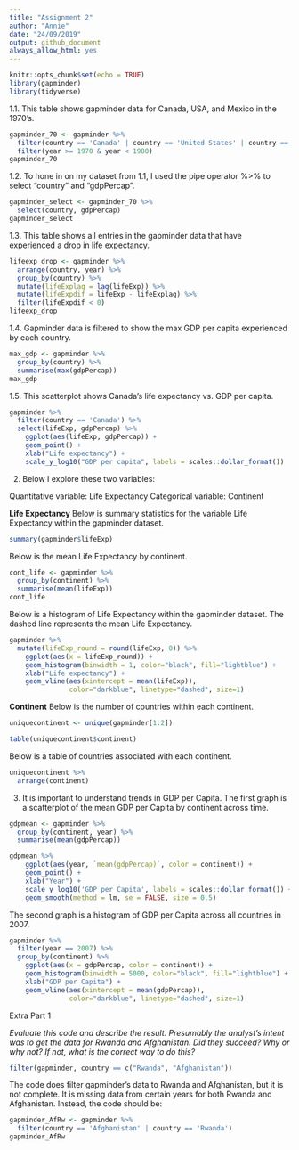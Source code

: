 ```yaml
---
title: "Assignment 2"
author: "Annie"
date: "24/09/2019"
output: github_document
always_allow_html: yes
---
```


```r
knitr::opts_chunk$set(echo = TRUE)
library(gapminder)
library(tidyverse)
```

1.1. This table shows gapminder data for Canada, USA, and Mexico in the 1970's.

```r
gapminder_70 <- gapminder %>%
  filter(country == 'Canada' | country == 'United States' | country == 'Mexico') %>% 
  filter(year >= 1970 & year < 1980)
gapminder_70
```

1.2. To hone in on my dataset from 1.1, I used the pipe operator %>% to select “country” and “gdpPercap”.

```r
gapminder_select <- gapminder_70 %>%
  select(country, gdpPercap)
gapminder_select
```

1.3. This table shows all entries in the gapminder data that have experienced a drop in life expectancy.

```r
lifeexp_drop <- gapminder %>%
  arrange(country, year) %>%
  group_by(country) %>%
  mutate(lifeExplag = lag(lifeExp)) %>%
  mutate(lifeExpdif = lifeExp - lifeExplag) %>%
  filter(lifeExpdif < 0)
lifeexp_drop
```

1.4. Gapminder data is filtered to show the max GDP per capita experienced by each country.

```r
max_gdp <- gapminder %>%
  group_by(country) %>%
  summarise(max(gdpPercap))
max_gdp
```

1.5. This scatterplot shows Canada’s life expectancy vs. GDP per capita.

```r
gapminder %>% 
  filter(country == 'Canada') %>%
  select(lifeExp, gdpPercap) %>%
    ggplot(aes(lifeExp, gdpPercap)) +
    geom_point() +
    xlab("Life expectancy") +
    scale_y_log10("GDP per capita", labels = scales::dollar_format())
```

2. Below I explore these two variables: 

Quantitative variable: Life Expectancy
Categorical variable: Continent

**Life Expectancy**
Below is summary statistics for the variable Life Expectancy within the gapminder dataset.
```r
summary(gapminder$lifeExp)
```

Below is the mean Life Expectancy by continent.
```r
cont_life <- gapminder %>%
  group_by(continent) %>%
  summarise(mean(lifeExp))
cont_life
```

Below is a histogram of Life Expectancy within the gapminder dataset. The dashed line represents the mean Life Expectancy.
```r
gapminder %>%
  mutate(lifeExp_round = round(lifeExp, 0)) %>%
    ggplot(aes(x = lifeExp_round)) +
    geom_histogram(binwidth = 1, color="black", fill="lightblue") +
    xlab("Life expectancy") +
    geom_vline(aes(xintercept = mean(lifeExp)), 
               color="darkblue", linetype="dashed", size=1)
```

**Continent**
Below is the number of countries within each continent.
```r
uniquecontinent <- unique(gapminder[1:2]) 

table(uniquecontinent$continent)
```

Below is a table of countries associated with each continent.
```r
uniquecontinent %>%
  arrange(continent)
```

3. It is important to understand trends in GDP per Capita. The first graph is a scatterplot of the mean GDP per Capita by continent across time. 

```r
gdpmean <- gapminder %>%
  group_by(continent, year) %>%
  summarise(mean(gdpPercap))

gdpmean %>%
    ggplot(aes(year, `mean(gdpPercap)`, color = continent)) +
    geom_point() +
    xlab("Year") +
    scale_y_log10('GDP per Capita', labels = scales::dollar_format()) +
    geom_smooth(method = lm, se = FALSE, size = 0.5)
```

The second graph is a histogram of GDP per Capita across all countries in 2007. 
```r
gapminder %>%
  filter(year == 2007) %>%
  group_by(continent) %>%
    ggplot(aes(x = gdpPercap, color = continent)) +
    geom_histogram(binwidth = 5000, color="black", fill="lightblue") +
    xlab("GDP per Capita") +
    geom_vline(aes(xintercept = mean(gdpPercap)), 
               color="darkblue", linetype="dashed", size=1)
```

Extra Part 1

*Evaluate this code and describe the result. Presumably the analyst’s intent was to get the data for Rwanda and Afghanistan. Did they succeed? Why or why not? If not, what is the correct way to do this?*

```r
filter(gapminder, country == c("Rwanda", "Afghanistan"))
```

The code does filter gapminder's data to Rwanda and Afghanistan, but it is not complete. It is missing data from certain years for both Rwanda and Afghanistan. Instead, the code should be:

```r
gapminder_AfRw <- gapminder %>%
  filter(country == 'Afghanistan' | country == 'Rwanda')
gapminder_AfRw
```

